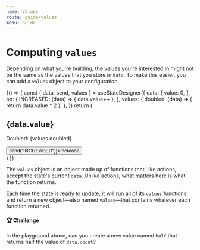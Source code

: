 ```yaml
---
name: Values
route: guide/values
menu: Guide
---
```



# Computing `values`

Depending on what you're building, the values you're interested in might not be the same as the values that you store in `data`. To make this easier, you can add a `values` object to your configuration.

<Playground>
  {() => {
    const { data, send, values } = useStateDesigner({
      data: {
        value: 0,
      },
      on: {
        INCREASED: (data) => {
          data.value++
        },
      },
      values: {
        doubled: (data) => {
          return data.value * 2
        },
      },
    })
    return (
      <div>
        <h2>{data.value}</h2>
        <p>Doubled: {values.doubled}</p>
        <button onClick={() => send("INCREASED")}>Increase</button>
      </div>
    )
  }}
</Playground>

The `values` object is an object made up of functions that, like actions, accept the state's current `data`. Unlike actions, what matters here is what the function returns.

Each time the state is ready to update, it will run all of its `values` functions and return a new object—also named `values`—that contains whatever each function returned.

#### 🏆 Challenge

In the playground above, can you create a new value named `half` that returns half the value of `data.count`?
